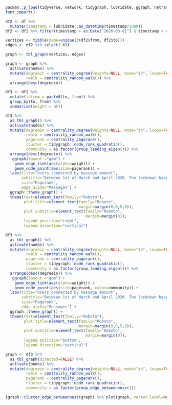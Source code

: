 ```{r}
pacman::p_load(tidyverse, network, tidygraph, lubridate, ggraph, netrankr, extrafont, seriation)
font_import()
```


```{r}
df2 <- df %>% 
  mutate(timestamp = lubridate::as_datetime(timestamp/1000))
df2 <- df2 %>% filter(timestamp > as.Date("2020-03-01") & timestamp < as.Date("2020-04-01"))
```


```{r}
vertices <- tibble(name=unique(c(df2$from, df2$to)))
edges <- df2 %>% select(-X1)
```

```{r}
graph <- tbl_graph(vertices, edges)
```

```{r}
graph <- graph %>%  
  activate(nodes) %>% 
  mutate(degreein = centrality_degree(weights=NULL, mode="in", loops=FALSE, normalized=FALSE),
         rwalk = centrality_random_walk()) %>% 
  arrange(desc(degreein))
```

```{r}
df3 <- df2 %>% 
  mutate(tofrom = paste0(to, from)) %>% 
  group_by(to, from) %>% 
  summarise(weight = n())
```

```{r fig.height=5, fig.width=6}
df3 %>% 
  as_tbl_graph() %>% 
  activate(nodes) %>% 
  mutate(degreein = centrality_degree(weights=NULL, mode="in", loops=FALSE, normalized=FALSE),
         rwalk = centrality_random_walk(),
         pagerank = centrality_pagerank(),
         cluster = tidygraph::node_rank_quadratic(),
         community = as.factor(group_leading_eigen())) %>% 
  arrange(desc(degreein)) %>% 
   ggraph(layout ="gem") +
    geom_edge_link(aes(alpha=weight)) +
    geom_node_point(aes(size=pagerank)) +
  labs(title="Users connected by message amount", 
       subtitle="Between 1st of March and April 2020. The lockdown happened\non the 11th of March.",
       size="Pagerank",
       edge_alpha="Messages") +
  ggraph::theme_graph() +
  theme(text=element_text(family="Roboto"),
        plot.title=element_text(family="Roboto",
                                margin=margin(0,0,5,0)),
        plot.subtitle=element_text(family="Roboto",
                                   margin=margin(0)),
        legend.position="right",
        legend.direction="vertical")

```

```{r fig.width=6, fig.height=6}
df3 %>% 
  as_tbl_graph() %>% 
  activate(nodes) %>% 
  mutate(degreein = centrality_degree(weights=NULL, mode="in", loops=FALSE, normalized=FALSE),
         rwalk = centrality_random_walk(),
         pagerank = centrality_pagerank(),
         cluster = tidygraph::node_rank_quadratic(),
         community = as.factor(group_leading_eigen())) %>% 
  arrange(desc(degreein)) %>% 
   ggraph(layout ="gem") +
    geom_edge_link(aes(alpha=weight)) +
    geom_node_point(aes(size=pagerank, color=community)) +
  labs(title="Users connected by message amount", 
       subtitle="Between 1st of March and April 2020. The lockdown happened\non the 11th of March.",
       size="Pagerank",
       edge_alpha="Messages") +
  ggraph::theme_graph() +
  theme(text=element_text(family="Roboto"),
        plot.title=element_text(family="Roboto",
                                margin=margin(0,0,5,0)),
        plot.subtitle=element_text(family="Roboto",
                                   margin=margin(0)),
        legend.position="bottom",
        legend.direction="vertical")
```

```{r}
graph <- df3 %>% 
  as_tbl_graph(directed=FALSE) %>% 
  activate(nodes) %>% 
  mutate(degreein = centrality_degree(weights=NULL, mode="in", loops=FALSE, normalized=FALSE),
         rwalk = centrality_random_walk(),
         pagerank = centrality_pagerank(),
         cluster = tidygraph::node_rank_quadratic(),
         community = as.factor(group_edge_betweenness()))

igraph::cluster_edge_betweenness(graph) %>% plot(graph, vertex.label=NA)

```

```{r}



```


